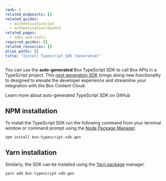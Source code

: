 ```yaml
---
rank: 4
related_endpoints: []
related_guides:
  - authentication/jwt
  - authentication/oauth2
related_pages:
  - sdks-and-tools
required_guides: []
related_resources: []
alias_paths: []
title: "Install Typescript SDK (Generated)"
---
```

You can use the **auto-generated** Box TypeScript SDK to call Box APIs in a TypeScript project.
This [next generation SDK][next-gen] brings along new functionality to designed to elevate the developer experience and streamline your integration with the Box Content Cloud.

<CTA to="https://github.com/box/box-typescript-sdk-gen">
  Learn more about auto-generated TypeScript SDK on GitHub
</CTA>

## NPM installation

To install the TypeScript SDK run the following command from your terminal
window or command prompt using the [Node Package Manager][npm].

```shell
npm install box-typescript-sdk-gen
```

## Yarn installation

Similarly, the SDK can be installed using the [Yarn package][yarn] manager.

```shell
yarn add box-typescript-sdk-gen
```

[npm]: https://www.npmjs.com/
[yarn]: https://yarnpkg.com/
[next-gen]: g://tooling/sdks#next-generation-sdks
